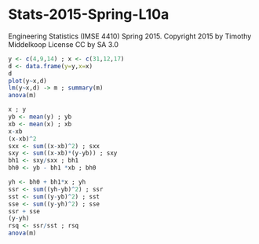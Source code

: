 # Stats-2015-Spring-L10a
Engineering Statistics (IMSE 4410) Spring 2015. 
Copyright 2015 by Timothy Middelkoop License CC by SA 3.0

```r
y <- c(4,9,14) ; x <- c(31,12,17)
d <- data.frame(y=y,x=x)
d
plot(y~x,d)
lm(y~x,d) -> m ; summary(m)
anova(m)

x ; y
yb <- mean(y) ; yb
xb <- mean(x) ; xb
x-xb
(x-xb)^2
sxx <- sum((x-xb)^2) ; sxx
sxy <- sum((x-xb)*(y-yb)) ; sxy
bh1 <- sxy/sxx ; bh1
bh0 <- yb - bh1 *xb ; bh0

yh <- bh0 + bh1*x ; yh
ssr <- sum((yh-yb)^2) ; ssr
sst <- sum((y-yb)^2) ; sst
sse <- sum((y-yh)^2) ; sse
ssr + sse
(y-yh)
rsq <- ssr/sst ; rsq
anova(m)

```
